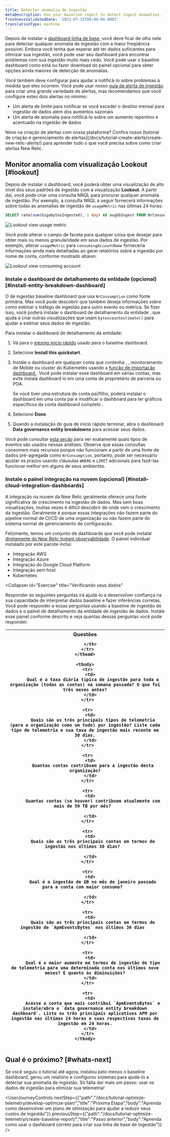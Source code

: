 ```yaml
---
title: Detectar anomalia de ingestão
metaDescription: Use your baseline report to detect ingest anomalies.
freshnessValidatedDate: '2023-07-31T00:00:00.000Z'
translationType: machine
---
```





Depois de instalar o [dashboard linha de base](/docs/tutorial-optimize-telemetry/create-baseline-report/), você deve ficar de olho nele para detectar qualquer anomalia de ingestão com a maior freqüência possível. Embora você tenha que esperar até ter dados suficientes para otimizar sua ingestão, você pode usar seu dashboard para encontrar problemas com sua ingestão muito mais cedo. Você pode usar o baseline dashboard como está ou fazer download do painel opcional para obter opções ainda maiores de detecção de anomalias.

Você também deve configurar <InlinePopover type="alerts"/>para ajudar a notificá-lo sobre problemas à medida que eles ocorrem. Você pode usar nosso [guia de alerta de ingestão](/docs/accounts/accounts-billing/new-relic-one-pricing-billing/usage-queries-alerts) para criar uma grande variedade de alertas, mas recomendamos que você configure estes dois alertas no mínimo:

* Um alerta de limite para notificar se você exceder o destino mensal para ingestão de dados além dos aumentos sazonais
* Um alerta de anomalia para notificá-lo sobre um aumento repentino e acentuado na ingestão de dados

<Callout variant="tip">
  Novo na criação de alertas com nossa plataforma? Confira nosso [tutorial de criação e gerenciamento de alertas](/docs/tutorial-create-alerts/create-new-relic-alerts/) para aprender tudo o que você precisa sobre como criar alertas New Relic.
</Callout>

## Monitor anomalia com visualização Lookout [#lookout]

Depois de instalar o dashboard, você poderá obter uma visualização de alto nível dos seus padrões de ingestão com a visualização <DNT>**Lookout**</DNT>. A partir daí, você pode criar uma consulta NRQL para procurar qualquer anomalia de ingestão. Por exemplo, a consulta NRQL a seguir fornecerá informações sobre todas as anomalias de ingestão de `usageMetric` nas últimas 24 horas:

```sql
SELECT rate(sum(GigabytesIngested), 1 day) AS avgGbIngest FROM NrConsumption WHERE productLine='DataPlatform' FACET usageMetric 
```

<img
  src={omaoedgLookoutViewTelemType}
  alt="Lookout view usage metric"
  title="Lookout view usage metric"
/>

Você pode alterar o campo de faceta para qualquer coisa que desejar para obter mais ou menos granularidade em seus dados de ingestão. Por exemplo, alterar `usageMetric` para `consumingAccountName` forneceria informações ainda mais detalhadas ao gerar relatórios sobre a ingestão por nome de conta, conforme mostrado abaixo:

<img
  src={omaoedgLookoutViewConsumingAccount}
  alt="Lookout view consuming account"
  title="Lookout view consuming account"
/>

### Instale o dashboard de detalhamento da entidade (opcional) [#install-entity-breakdown-dashboard]

O de ingestão baseline dashboard que usa `NrConsumption` como fonte primária. Mas você pode descobrir que também deseja informações sobre como estimar o tráfego de ingestão para outro evento ou métrica. Se fizer isso, você poderá instalar o dashboard de detalhamento da entidade , que ajuda a criar outras visualizações que usam `bytescountestimate()` para ajudar a estimar seus dados de ingestão.

Para instalar o dashboard de detalhamento da entidade:

1. Vá para o [mesmo início rápido](https://onenr.io/0PoR8zpDYQG) usado para o baseline dashboard.

2. Selecione <DNT>**Install this quickstart**</DNT>.

3. Instale o dashboard em qualquer conta que contenha <InlinePopover type="apm"/>, <InlinePopover type="browser"/>, monitoramento de Mobile ou cluster do Kubernetes usando a [função de importação dashboard ](/docs/query-your-data/explore-query-data/dashboards/introduction-dashboards/#dashboards-import). Você pode instalar esse dashboard em várias contas, mas evite instalá dashboard lo em uma conta de proprietário de parceria ou POA.

   <Callout variant="tip">
     Se você tiver uma estrutura de conta pai/filho, poderá instalar o dashboard em uma conta pai e modificar o dashboard para ter gráficos específicos da conta dashboard completo .
   </Callout>

4. Selecione <DNT>**Done**</DNT>.

5. Quando a instalação do guia de início rápido terminar, abra o dashboard <DNT>**Data governance entity breakdowns**</DNT> para acessar seus dados.

Você pode consultar [esta seção](/docs/new-relic-solutions/observability-maturity/operational-efficiency/dg-baselining#understand-nr-consumption-metrics) para ver exatamente quais tipos de eventos são usados nessas análises. Observe que essas consultas consomem mais recursos porque não funcionam a partir de uma fonte de dados pré-agregada como `NrConsumption`, portanto, pode ser necessário ajustar os prazos usando cláusulas `WHERE` e `LIMIT` adicionais para fazê-las funcionar melhor em alguns de seus ambientes.

### Instale o painel integração na nuvem (opcional) [#install-cloud-integration-dashboards]

A integração na nuvem da New Relic geralmente oferece uma fonte significativa de crescimento na ingestão de dados. Mas sem boas visualizações, muitas vezes é difícil descobrir de onde vem o crescimento da ingestão. Geralmente é porque essas integrações não fazem parte do pipeline normal de CI/CD de uma organização ou não fazem parte do sistema normal de gerenciamento de configuração.

Felizmente, temos um conjunto de dashboards que você pode instalar [diretamente do New Relic Instant observabilidade](https://onenr.io/0EPwJJO9Ow7). O painel individual instalado por este pacote inclui:

* Integração AWS
* Integração Azure
* Integração do Google Cloud Platform
* Integração sem host
* Kubernetes

<Collapser
  id="Exercise"
  title="Verificando seus dados"
>
  Responder às seguintes perguntas irá ajudá-lo a desenvolver confiança na sua capacidade de interpretar dados baseline e fazer inferências corretas. Você pode responder a essas perguntas usando a baseline de ingestão de dados e o painel de detalhamento da entidade de ingestão de dados. Instale esse painel conforme descrito e veja quantas dessas perguntas você pode responder.

  <table>
    <thead>
      <tr>
        <th>
          Questões  

        </th>
      </tr>
    </thead>

    <tbody>
      <tr>
        <td>
          Qual é a taxa diária típica de ingestão para toda a organização (todas as contas) na semana passada? O que foi três meses antes?
        </td>
      </tr>

      <tr>
        <td>
          Quais são os três principais tipos de telemetria (para a organização como um todo) por ingestão? Liste cada tipo de telemetria e sua taxa de ingestão mais recente em 30 dias.
        </td>
      </tr>

      <tr>
        <td>
          Quantas contas contribuem para a ingestão desta organização?
        </td>
      </tr>

      <tr>
        <td>
          Quantas contas (se houver) contribuem atualmente com mais de 50 TB por mês?  

        </td>
      </tr>

      <tr>
        <td>
          Quais são as três principais contas em termos de ingestão nos últimos 30 dias?  

        </td>
      </tr>

      <tr>
        <td>
          Qual é a ingestão de GB no mês de janeiro passado para a conta com maior consumo?  

        </td>
      </tr>

      <tr>
        <td>
          Quais são as três principais contas em termos de ingestão de `ApmEventsBytes` nos últimos 30 dias  

        </td>
      </tr>

      <tr>
        <td>
          Qual é o maior aumento em termos de ingestão de tipo de telemetria para uma determinada conta nos últimos nove meses? E quanto às diminuições?
        </td>
      </tr>

      <tr>
        <td>
          Acesse a conta que mais contribui `ApmEventsBytes` e instale/abra o `data governance entity breakdown dashboard`. Liste os três principais aplicativos APM por ingestão nas últimas 24 horas e suas respectivas taxas de ingestão em 24 horas.
        </td>
      </tr>
    </tbody>
  </table>
</Collapser>

## Qual é o próximo? [#whats-next]

Se você seguiu o tutorial até agora, instalou pelo menos o baseline dashboard, gerou um relatório e configurou sistemas para ajudá-lo a detectar sua anomalia de ingestão. Só falta dar mais um passo: usar os dados de ingestão para otimizar sua telemetria!

<UserJourneyControls
  nextStep={{"path":"/docs/tutorial-optimize-telemetry/develop-optimize-plan/","title":"Próxima Etapa","body":"Aprenda como desenvolver um plano de otimização para ajudar a reduzir seus custos de ingestão"}}
  previousStep={{"path":"/docs/tutorial-optimize-telemetry/create-baseline-report/","title":"Passo anterior","body":"Aprenda como usar o dashboard correto para criar sua linha de base de ingestão"}}
/>